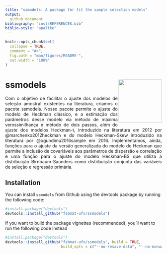 ```yaml
---
title: "ssmodels: A package for fit the sample selection models"
output:
  github_document
bibliography: "inst/REFERENCES.bib"
biblio-style: "apalike"
---
```


<!-- README.md is generated from README.Rmd. Please edit that file -->

```r
knitr::opts_chunk$set(
  collapse = TRUE,
  comment = "#>",
  fig.path = "man/figures/README-",
  out.width = "100%"
)
```

# ssmodels <img src='man/figures/logo.png' align="right" height="139" />

<!-- badges: start -->
<!-- badges: end -->

<p style="text-align: justify;">
Com o objetivo de facilitar o ajuste dos modelos de seleção amostral existentes na literatura, criamos o pacote ssmodels. Nosso pacote permite o ajuste do modelo de Heckman clássico, e a estimação dos parâmetros desse modelo via método de máxima verossimilhança e método de dois passos, além do ajuste dos modelos Heckman-t, introduzido na literatura em 2012 por @marchenko2012heckman e do modelo Heckman-Skew introduzido na literatura por @ogundimu2016sample em 2016. Implementamos, ainda, funções para o ajuste da versão generalizada do modelo de Heckman que permite a inclusão de covariáveis aos parâmetros de dispersão e correlação e uma função para o ajuste do modelo Heckman-BS que utiliza a distribuição Birnbaum-Saunders como distribuição conjunta das variáveis de seleção e regressão primária. 
</p>

## Installation

You can install `ssmodels` from Github using the devtools package by running the following code:

```r
#install.package("devtools")
devtools::install_github("fsbmat-ufv/ssmodels")
```

If you want to build the package vignettes (recommended), you'll want to run the following code instead

```r
#install.package("devtools")
devtools::install_github("fsbmat-ufv/ssmodels", build = TRUE, 
                         build_opts = c("--no-resave-data", "--no-manual"))
```
